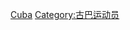 {{Fooian fooers|Profession=拳擊運動員|Supercategory=運動員|Nationality=古巴人|Country=古巴}}

[[Category:各國拳擊運動員|Cuba]]
[[Category:古巴运动员|Category:古巴运动员]]
